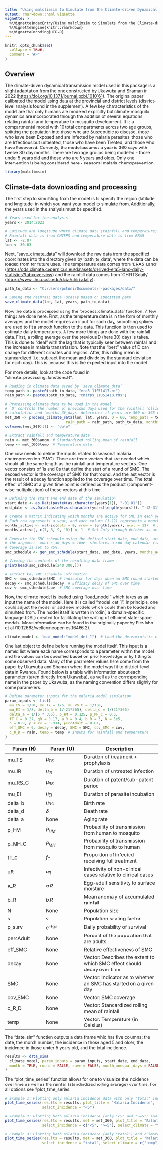 ```yaml
---
title: "Using malclimsim to Simulate from the Climate-driven Dynamical Transmission Model"
output: rmarkdown::html_vignette
vignette: >
  %\VignetteIndexEntry{Using malclimsim to Simulate from the Climate-driven Dynamical Transmission Model}
  %\VignetteEngine{knitr::rmarkdown}
  %\VignetteEncoding{UTF-8}
---
```


```r
knitr::opts_chunk$set(
  collapse = TRUE,
  comment = "#>"
)
```

## Overview

The climate-driven dynamical transmission model used in this package is a slight adaptation from the one constructed by Ukawuba and Shaman in 2022 (<https://doi.org/10.1371/journal.pcbi.1010161>). The original paper calibrated the model using data at the provincial and district levels (district-level analysis found in the supplement). A few key characteristics of the model are that only humans are modeled explicitly but climate-mosquito dynamics are incorporated through the addition of several equations relating rainfall and temperature to mosquito development. It is a compartmental model with 10 total compartments across two age groups, splitting the population into those who are Susceptible to disease, those who have been Exposed and are infected by malaria parasites, those who are Infectious but untreated, those who have been Treated, and those who have Recovered. Currently, the model assumes a year is 360 days with twelve 30 day months. There are two age groups being modeled - those under 5 years old and those who are 5 years and older. Only one intervention is being considered here - seasonal malaria chemoprevention.

```r
library(malclimsim)
```

## Climate-data downloading and processing

The first step to simulating from the model is to specify the region (latitude and longitude) in which you want your model to simulate from. Additionally, the years used in the analysis must be specified.

```r
# Years used for the analysis
years <- 2014:2023

# Latitude and longitude where climate data (rainfall and temperature) is to be saved
# Rainfall data is from CHIRPS and temperature data is from ERA5
lat <- -2.07
lon <- 30.63
```

Next, "save_climate_data" will download the raw data from the specified coordinates into the directory given by 'path_to_data', where the data can be loaded from for future uses. The temperature data comes from 'ERA5-Land' (<https://cds.climate.copernicus.eu/datasets/derived-era5-land-daily-statistics?tab=overview>) and the rainfall data comes from 'CHIRTSdaily' (<https://www.chc.ucsb.edu/data/chirtsdaily>).

```r
path_to_data <- "C:/Users/putnni/Documents/r-packages/data/"

# Saving the rainfall data locally based on specified path
save_climate_data(lon, lat, years, path_to_data)
```

Now the data is processed using the 'process_climate_data' function. A few things are done here. First, as the temperature data is in the form of monthly averages and the model requires an input for each day, smoothing splines are used to fit a smooth function to the data. This function is then used to estimate daily temperatures. A few more things are done with the rainfall data. First, a rolling average over the previous D (here 30) days is taken. This is done to "deal" with the lag that is typically seen between rainfall and the increase in malaria transmission. Note that the "best" value of D can change for different climates and regions. After, this rolling mean is standardized (i.e. subtract the mean and divide by the standard deviation for each day). This is because this is the expected input into the model.

For more details, look at the code found in "climate_processing_functions.R".

```r
# Reading in climate data saved by `save_climate_data`
temp_path <- paste0(path_to_data, "era5_11051417.nc")
rain_path <- paste0(path_to_data, "chirps_11051418.rds")

# Processing climate data to be used in the model
# `D' controls the number of previous days used for the rainfall rolling average
# calculation and `months_30_days` determines if years are 360 or 365 days
met_360 <- process_climate_data(lon, lat, years, D = 60, temp_path = temp_path,
                            rain_path = rain_path, path_to_data, months_30_days = TRUE)
colnames(met_360)[1] <- "date"

# Extract rainfall and temperature data
rain <- met_360$anom  # Standardized rolling mean of rainfall
temp <- met_360$temp  # Temperature data
```

One now needs to define the inputs related to seasonal malaria chemoprevention (SMC). There are three vectors that are needed which should all the same length as the rainfall and temperature vectors. One vector consists of 1s and 0s that define the start of a round of SMC. The second vector is the coverage of SMC for that round. And the last vector is the result of a decay function applied to the coverage over time. The total effect of SMC at a given time point is defined as the product (component-wise multiplication) of these vectors at this time.

```r
# Defining the start and end date of the simulation
start_date <- as.Date(paste0(as.character(years[1]), "-01-01"))
end_date <- as.Date(paste0(as.character(years[length(years)]), "-12-31"))

# Create a matrix indicating which months are active for SMC in each year.
# Each row represents a year, and each column (1-12) represents a month (1 = active, 0 = inactive).
months_active <- matrix(data = 0, nrow = length(years), ncol = 12)  # Initialize all months as inactive
months_active[, c(7, 8, 9, 10)] <- 1  # Set July through October as active months for SMC deployment

# Generate the SMC schedule using the defined start date, end date, active months, and coverage.
# The argument 'months_30_days = TRUE' simulates a 360-day calendar (12 months with 30 days each).
# Coverage is set to 75%.
smc_schedule <- gen_smc_schedule(start_date, end_date, years, months_active = months_active, months_30_days = TRUE, coverage = 0.75)

# Viewing the contents of the resulting data frame
print(head(smc_schedule[240:300,]))
```

```r
# Extract key SMC schedule information
SMC <- smc_schedule$SMC  # Indicator for days when an SMC round started (1s and 0s)
decay <- smc_schedule$decay  # Efficacy decay of SMC over time
cov <- smc_schedule$cov  # SMC coverage over time
```

Now, the climate model is loaded using "load_model" which takes as an input the name of the model. Here it is called "model_det_1". In principle, one could adjust the model or add new models which could then be loaded and simulated from. The model itself is written in 'odin', a domain-specific language (DSL) created for facilitating the writing of efficient state-space models. More information can be found in the originally paper by FitzJohn et al (10.12688/wellcomeopenres.16466.2).

```r
climate_model <- load_model("model_det_1")  # Load the deterministic climate model
```

One last object to define before running the model itself. This input is a named list where each name corresponds to a parameter within the model and the values can be specified based on prior knowledge or by fitting to some observed data. Many of the parameter values here come from the paper by Ukawuba and Shaman where the model was fit to district-level data in Rwanda. Found below is a table with information about each parameter (taken directly from Ukawuba), as well as the corresponding name in the paper by Ukawuba, as the naming convention differs slightly for some parameters.

```r
# Define parameter inputs for the malaria model simulation
param_inputs <- list(
  mu_TS = 1/30, mu_IR = 1/5, mu_RS_C = 1/130,
  mu_EI = 1/8, delta_b = 1/(21*365), delta_d = 1/(21*365),
  delta_a = 1/(5 * 365), p_HM = 0.125, p_MH_C = 0.5, 
  fT_C = 0.27, qR = 0.17, a_R = 0.4, b_R = 3, N = 5e5, 
  s = 0.9, p_surv = 0.934, percAdult = 0.81, 
  eff_SMC = 0, decay = decay, SMC = SMC, cov_SMC = cov,
  c_R_D = rain, temp = temp  # Inputs for rainfall and temperature
)

```

| Param (N) | Param (U) | Description |
|------------------|------------------|------------------------------------|
| mu_TS | $\mu_{TS}$ | Duration of treatment + prophylaxis |
| mu_IR | $\mu_{IR}$ | Duration of untreated infection |
| mu_RS_C | $\mu_{RS}$ | Duration of patent/sub-patent period |
| mu_EI | $\mu_{EI}$ | Duration of parasite incubation |
| delta_b | $\mu_{BS}$ | Birth rate |
| delta_d | $\delta$ | Death rate |
| delta_a | None | Aging rate |
| p_HM | $P_{HM}$ | Probability of transmission from human to mosquito |
| p_MH_C | $P_{MH}$ | Probability of transmission from mosquito to human |
| fT_C | $f_T$ | Proportion of infected receiving full treatment |
| qR | $q_R$ | Infectivity of non-clinical cases relative to clinical cases |
| a_R | $a.R$ | Egg-adult sensitivty to surface moisture |
| b_R | $b.R$ | Mean anomaly of accumulated rainfall |
| N | None | Population size |
| s | $s$ | Population scaling factor |
| p_surv | $e^{-\mu_M}$ | Daily probability of survival |
| percAdult | None | Percent of the population that are adults |
| eff_SMC | None | Relative effectiveness of SMC |
| decay | None | Vector: Describes the extent to which SMC effect should decay over time |
| SMC | None | Vector: Indicator as to whether an SMC has started on a given day |
| cov_SMC | None | Vector: SMC coverage |
| c_R_D | None | Vector: Standardized rolling mean of rainfall |
| temp | None | Vector: Temperature (in Celsius) |


The "date_sim" function outputs a data frame whic has five columns: the date, the month number, the incidence in those aged 5 and older, the incidence in those under 5 years old, and the total incidence.
```r
results <- data_sim(
  climate_model, param_inputs = param_inputs, start_date, end_date,
  month = TRUE, round = FALSE, save = FALSE, month_unequal_days = FALSE
)
```


The "plot_time_series" function allows for one to visualize the incidence over time as well as the rainfall (standardized rolling average) over time. For all options see ?plot_time_series. 
```r
# Example 1: Plotting only malaria incidence data with only "total" incidence type
plot_time_series(results = results, plot_title = "Malaria Incidence",
                 select_incidence = "<5")

# Example 2: Plotting both malaria incidence (only "<5" and ">=5") and climate data (only "temp")
plot_time_series(results = results, met = met_360, plot_title = "Malaria Incidence and Climate Data",
                 select_incidence = c("<5", ">=5"), select_climate = "temp", climate_facet = TRUE)

# Example 3: Plotting both malaria incidence (only "total") and climate data (both "temp" and "rollmean")
plot_time_series(results = results, met = met_360, plot_title = "Malaria Incidence and Climate Data",
                 select_incidence = "total", select_climate = c("temp", "rollmean"), climate_facet = TRUE)

```
